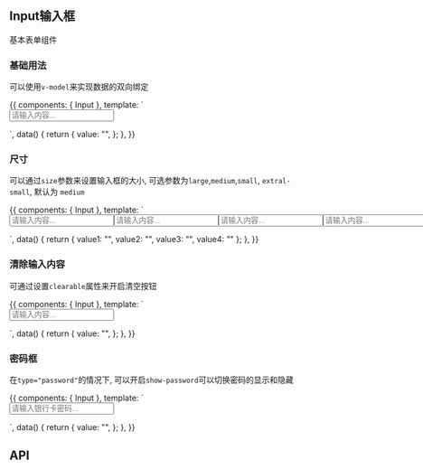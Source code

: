 

<Meta title="数据录入|Input 输入框" component={Input} />

## Input输入框

基本表单组件

### 基础用法

可以使用`v-model`来实现数据的双向绑定

<Preview>
  <Story name="基础用法">
    {{
      components: { Input },
      template: `
            <form>
                <Input v-model="value" placeholder="请输入内容..."></Input>
            </form>
      `,
      data() {
        return {
          value: "",
        };
      },
    }}
  </Story>
</Preview>

### 尺寸

可以通过`size`参数来设置输入框的大小, 可选参数为`large`,`medium`,`small`, `extral-small`, 默认为 `medium`

<Preview>
  <Story name="size 尺寸">
    {{
      components: { Input },
      template: `
            <form style="display:flex">
                <Input v-model="value1" size="large" placeholder="请输入内容..." class="mr10"></Input>
                <Input v-model="value2"  placeholder="请输入内容..." class="mr10"></Input>
                <Input v-model="value3" size="small" placeholder="请输入内容..." class="mr10"></Input>
                <Input v-model="value4" size="extra-small" placeholder="请输入内容..." ></Input>
            </form>
      `,
      data() {
        return {
          value1: "",
          value2: "",
          value3: "",
          value4: ""
        };
      },
    }}
  </Story>
</Preview>

### 清除输入内容

可通过设置`clearable`属性来开启清空按钮

<Preview>
  <Story name="clearable 清除输入">
    {{
      components: { Input },
      template: `
            <form style="display:flex">
                <Input v-model="value" placeholder="请输入内容..." clearable></Input>
            </form>
      `,
      data() {
        return {
          value: "",
        };
      },
    }}
  </Story>
</Preview>

### 密码框

在`type="password"`的情况下, 可以开启`show-password`可以切换密码的显示和隐藏

<Preview>
  <Story name="密码框">
    {{
      components: { Input },
      template: `
            <form style="display:flex">
                <Input v-model="value" type="password" show-password placeholder="请输入银行卡密码..."></Input>
            </form>
      `,
      data() {
        return {
          value: "",
        };
      },
    }}
  </Story>
</Preview>


## API

<Props of={Input} />
